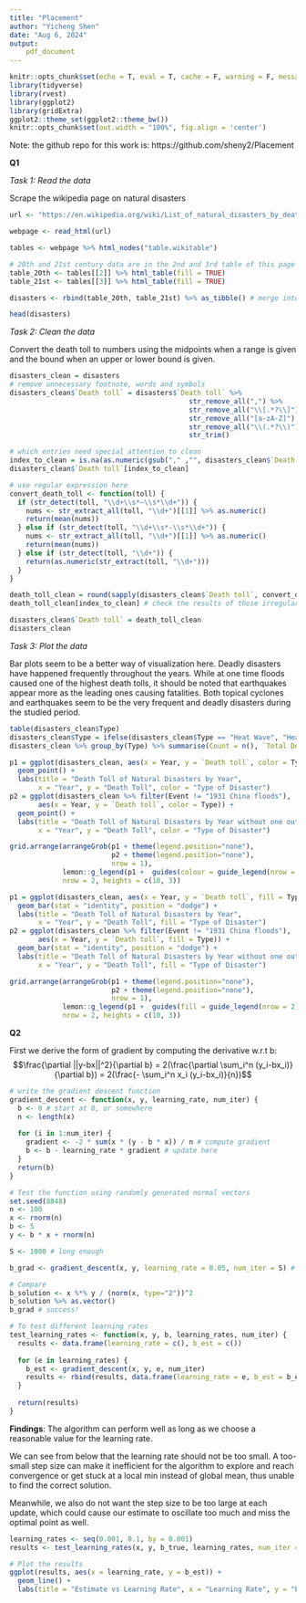 ```yaml
---
title: "Placement"
author: "Yicheng Shen"
date: "Aug 6, 2024"
output: 
    pdf_document    
---
```



```r
knitr::opts_chunk$set(echo = T, eval = T, cache = F, warning = F, message = F)
library(tidyverse)
library(rvest)
library(ggplot2)
library(gridExtra)
ggplot2::theme_set(ggplot2::theme_bw())
knitr::opts_chunk$set(out.width = "100%", fig.align = 'center')
```



Note: the github repo for this work is: https://github.com/sheny2/Placement

**Q1**

*Task 1: Read the data*

Scrape the wikipedia page on natural disasters
```r
url <- "https://en.wikipedia.org/wiki/List_of_natural_disasters_by_death_toll"

webpage <- read_html(url)

tables <- webpage %>% html_nodes("table.wikitable")

# 20th and 21st century data are in the 2nd and 3rd table of this page
table_20th <- tables[[2]] %>% html_table(fill = TRUE)
table_21st <- tables[[3]] %>% html_table(fill = TRUE)

disasters <- rbind(table_20th, table_21st) %>% as_tibble() # merge into one

head(disasters)
```


*Task 2: Clean the data*

Convert the death toll to numbers using the midpoints when a range is given and the bound when an upper or lower bound is given.

```r
disasters_clean = disasters
# remove unnecessary footnote, words and symbols
disasters_clean$`Death toll` = disasters$`Death toll` %>%
                                            str_remove_all(",") %>%
                                            str_remove_all("\\[.*?\\]") %>%  
                                            str_remove_all("[a-zA-Z]") %>%   
                                            str_remove_all("\\(.*?\\)") %>%  
                                            str_trim()

# which entries need special attention to clean
index_to_clean = is.na(as.numeric(gsub("," ,"", disasters_clean$`Death toll`)))
disasters_clean$`Death toll`[index_to_clean]

# use regular expression here
convert_death_toll <- function(toll) {
  if (str_detect(toll, "\\d+\\s*–\\s*\\d+")) {
    nums <- str_extract_all(toll, "\\d+")[[1]] %>% as.numeric()
    return(mean(nums))
  } else if (str_detect(toll, "\\d+\\s*-\\s*\\d+")) {
    nums <- str_extract_all(toll, "\\d+")[[1]] %>% as.numeric()
    return(mean(nums))
  } else if (str_detect(toll, "\\d+")) {
    return(as.numeric(str_extract(toll, "\\d+")))
  } 
}

death_toll_clean = round(sapply(disasters_clean$`Death toll`, convert_death_toll)) 
death_toll_clean[index_to_clean] # check the results of those irregular ones

disasters_clean$`Death toll` = death_toll_clean
disasters_clean
```


*Task 3: Plot the data*

Bar plots seem to be a better way of visualization here.
Deadly disasters have happened frequently throughout the years. 
While at one time floods caused one of the highest death tolls, it should be noted that earthquakes appear more as the leading ones causing fatalities. Both topical cyclones and earthquakes seem to be the very frequent and deadly disasters during the studied period.

```r
table(disasters_clean$Type)
disasters_clean$Type = ifelse(disasters_clean$Type == "Heat Wave", "Heat wave", disasters_clean$Type)
disasters_clean %>% group_by(Type) %>% summarise(Count = n(), `Total Death Toll` = sum(`Death toll`), `Average` = mean(`Death toll`), `Median` = median(`Death toll`))
```


```r
p1 = ggplot(disasters_clean, aes(x = Year, y = `Death toll`, color = Type)) +
  geom_point() +
  labs(title = "Death Toll of Natural Disasters by Year",
       x = "Year", y = "Death Toll", color = "Type of Disaster")
p2 = ggplot(disasters_clean %>% filter(Event != "1931 China floods"), 
       aes(x = Year, y = `Death toll`, color = Type)) +
  geom_point() +
  labs(title = "Death Toll of Natural Disasters by Year without one outlier",
       x = "Year", y = "Death Toll", color = "Type of Disaster")

grid.arrange(arrangeGrob(p1 + theme(legend.position="none"), 
                         p2 + theme(legend.position="none"), 
                         nrow = 1),
             lemon::g_legend(p1 +  guides(colour = guide_legend(nrow = 2))), 
             nrow = 2, heights = c(10, 3))
```

```r
p1 = ggplot(disasters_clean, aes(x = Year, y = `Death toll`, fill = Type)) +
  geom_bar(stat = "identity", position = "dodge") +
  labs(title = "Death Toll of Natural Disasters by Year",
       x = "Year", y = "Death Toll", fill = "Type of Disaster")
p2 = ggplot(disasters_clean %>% filter(Event != "1931 China floods"),
       aes(x = Year, y = `Death toll`, fill = Type)) +
  geom_bar(stat = "identity", position = "dodge") +
  labs(title = "Death Toll of Natural Disasters by Year without one outlier",
       x = "Year", y = "Death Toll", fill = "Type of Disaster")

grid.arrange(arrangeGrob(p1 + theme(legend.position="none"), 
                         p2 + theme(legend.position="none"), 
                         nrow = 1),
             lemon::g_legend(p1 +  guides(fill = guide_legend(nrow = 2))), 
             nrow = 2, heights = c(10, 3))
```


**Q2**

First we derive the form of gradient by computing the derivative w.r.t b:
$$\frac{\partial ||y-bx||^2}{\partial b} = 2(\frac{\partial \sum_i^n (y_i-bx_i)}{\partial b}) = 2(\frac{- \sum_i^n x_i (y_i-bx_i)}{n})$$

```r
# write the gradient descent function
gradient_descent <- function(x, y, learning_rate, num_iter) {
  b <- 0 # start at 0, or somewhere
  n <- length(x)
  
  for (i in 1:num_iter) {
    gradient <- -2 * sum(x * (y - b * x)) / n # compute gradient
    b <- b - learning_rate * gradient # update here
  }
  return(b)
}

# Test the function using randomly generated normal vectors
set.seed(8848) 
n <- 100
x <- rnorm(n)
b <- 5
y <- b * x + rnorm(n)

S <- 1000 # long enough

b_grad <- gradient_descent(x, y, learning_rate = 0.05, num_iter = S) # choose e to be 0.05

# Compare
b_solution <- x %*% y / (norm(x, type="2"))^2
b_solution %>% as.vector()
b_grad # success! 
```

```r
# To test different learning rates
test_learning_rates <- function(x, y, b, learning_rates, num_iter) {
  results <- data.frame(learning_rate = c(), b_est = c())
  
  for (e in learning_rates) {
    b_est <- gradient_descent(x, y, e, num_iter)
    results <- rbind(results, data.frame(learning_rate = e, b_est = b_est))
  }
  
  return(results)
}
```

**Findings**: The algorithm can perform well as long as we choose a reasonable value for the learning rate. 

We can see from below that the learning rate should not be too small. A too-small step size can make it inefficient for the algorithm to explore and reach convergence or get stuck at a local min instead of global mean, thus unable to find the correct solution. 

Meanwhile, we also do not want the step size to be too large at each update, which could cause our estimate to oscillate too much and miss the optimal point as well. 


```r
learning_rates <- seq(0.001, 0.1, by = 0.001)
results <- test_learning_rates(x, y, b_true, learning_rates, num_iter = S)

# Plot the results
ggplot(results, aes(x = learning_rate, y = b_est)) +
  geom_line() +
  labs(title = "Estimate vs Learning Rate", x = "Learning Rate", y = "Estimate")
```










